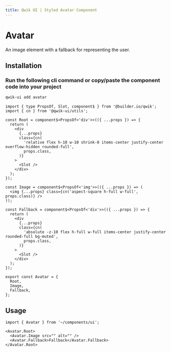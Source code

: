 ```yaml
---
title: Qwik UI | Styled Avatar Component
---
```



<StatusBanner status={statusByComponent.styled.Avatar} />

# Avatar

An image element with a fallback for representing the user.

<Showcase name="hero" />

## Installation

### Run the following cli command or copy/paste the component code into your project

```sh
qwik-ui add avatar
```

```tsx
import { type PropsOf, Slot, component$ } from '@builder.io/qwik';
import { cn } from '@qwik-ui/utils';

const Root = component$<PropsOf<'div'>>(({ ...props }) => {
  return (
    <div
      {...props}
      class={cn(
        'relative flex h-10 w-10 shrink-0 items-center justify-center overflow-hidden rounded-full',
        props.class,
      )}
    >
      <Slot />
    </div>
  );
});

const Image = component$<PropsOf<'img'>>(({ ...props }) => (
  <img {...props} class={cn('aspect-square h-full w-full', props.class)} />
));

const Fallback = component$<PropsOf<'div'>>(({ ...props }) => {
  return (
    <div
      {...props}
      class={cn(
        'absolute -z-10 flex h-full w-full items-center justify-center rounded-full bg-muted',
        props.class,
      )}
    >
      <Slot />
    </div>
  );
});

export const Avatar = {
  Root,
  Image,
  Fallback,
};
```

## Usage

```tsx
import { Avatar } from '~/components/ui';
```

```tsx
<Avatar.Root>
  <Avatar.Image src="" alt="" />
  <Avatar.Fallback>Fallback</Avatar.Fallback>
</Avatar.Root>
```
